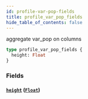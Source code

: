 ```yaml
---
id: profile-var-pop-fields
title: profile_var_pop_fields
hide_table_of_contents: false
---
```


aggregate var_pop on columns

```graphql
type profile_var_pop_fields {
  height: Float
}
```

### Fields

#### [`height`](#) ([`Float`](../scalars/float))

